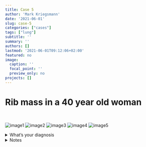 ```yaml
---
title: Case 5
author: 'Mark Kriegsmann'
date: '2021-06-01'
slug: case-5
categories: ["cases"]
tags: ["lung"]
subtitle: ''
summary: ''
authors: []
lastmod: '2021-06-01T09:12:06+02:00'
featured: no
image:
  caption: ''
  focal_point: ''
  preview_only: no
projects: []
---
```




# Rib mass in a 40 year old woman
<br>


![image1](/case5/1x_he.png)
![image2](/case5/5x_he.png)
![image3](/case5/20x_he1.png)
![image4](/case5/20x_he2.png)
![image5](/case5/30x_he2.png)

<details close>

<summary>What's your diagnosis</summary>
<br>
Fibrous dysplasia

</details>

<details close>

<summary>Notes</summary>
<br>

**Definition:** Benign fibroosseous lesion; mono- and polyostotic form <br><br>

**Epidemiology:** <br>Females and Males equally affected.
<br><br>
**Microscopy:** <br> Bland fibroblast-like spindle cells. <br>Multinucleated giant cells may be present (secondary AKZ-like changes). <br>Myxomatous areas may be present. <br>Irregular woven bone often described as forming pattern resembling chinese characters <br>Osteoblastic rimming of the bony trabeculae is often absent. <br><br>
**Molecular pathology:** <br> GNAS1 (exon 8 and 9) in 45–93% of cases.<br><br>
**Syndroms:**McCune-Albright syndrome (endocrine abnormalities, café au lait spots) and Mazabraud syndrome (soft tissue myxomas)
<br>
**References:** <br>https://www.ncbi.nlm.nih.gov/pmc/articles/PMC5563825/ <br>
https://www.pathologyoutlines.com/topic/bonefibrousdysplasia.html 

</details>